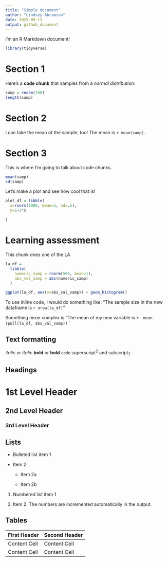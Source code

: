 ```yaml
---
title: "Simple document"
author: "Lindsey Abramson"
date: 2025-09-11
output: github_document
---
```


I'm an R Markdown document! 

```r
library(tidyverse)
```

# Section 1

Here's a **code chunk** that samples from 
a _normal distribution_:

```r
samp = rnorm(100)
length(samp)
```

# Section 2

I can take the mean of the sample, too!
The mean is `r mean(samp)`.


# Section 3

This is where I'm going to talk about code chunks.

```r
mean(samp)
sd(samp)
```

Let's make a plor and see how cool that is!
```r
plot_df = tibble(
  x=rnorm(1000, mean=1, sd=.5),
  y=1+2*x

)
```

# Learning assessment
This chunk does one of the LA

```R
la_df = 
  tibble(
    numeric_samp = rnorm(500, mean=1),
    abs_val_samp = abs(numeric_samp)
  )

ggplot(la_df, aes(x=abs_val_samp)) + geom_histogram()
```
To use inline code, I would do something like: "The sample size in the new dataframe is `r nrow(la_df)`"

Something mroe complex is "The mean of my new variable is `r 
mean (pull(la_df, abs_val_samp))`
`

Text formatting 
------------------------------------------------------------

*italic*  or  _italic_
**bold**  or  __bold__
`code`
superscript^2^ and subscript~2~


Headings
------------------------------------------------------------

# 1st Level Header

## 2nd Level Header

### 3rd Level Header


Lists
------------------------------------------------------------

*   Bulleted list item 1

*   Item 2

    * Item 2a

    * Item 2b

1.  Numbered list item 1

1.  Item 2. The numbers are incremented automatically in the output.


Tables 
------------------------------------------------------------

First Header  | Second Header
------------- | -------------
Content Cell  | Content Cell
Content Cell  | Content Cell

